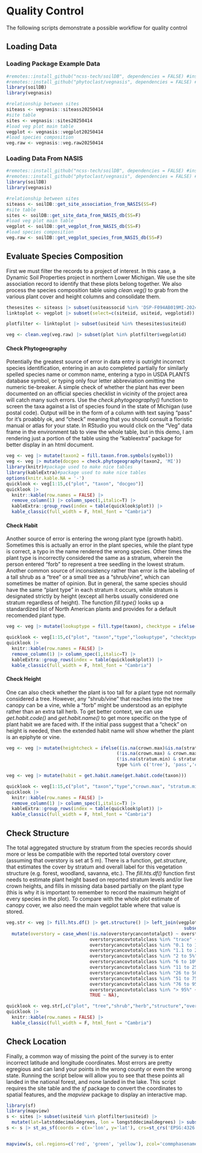 # Quality Control

The following scripts demonstrate a possible workflow for quality control

## Loading Data

### Loading Package Example Data 

```r
#remotes::install_github("ncss-tech/soilDB", dependencies = FALSE) #install latest version of SoilDB package
#remotes::install_github("phytoclast/vegnasis", dependencies = FALSE) #install latest version of vegnasis package
library(soilDB)
library(vegnasis)

#relationship between sites
siteass <- vegnasis::siteass20250414
#site table
sites <- vegnasis::sites20250414
#load veg plot main table
vegplot <- vegnasis::vegplot20250414
#load species composition
veg.raw <- vegnasis::veg.raw20250414


```

### Loading Data From NASIS


```r
#remotes::install_github("ncss-tech/soilDB", dependencies = FALSE) #install latest version of SoilDB package
#remotes::install_github("phytoclast/vegnasis", dependencies = FALSE) #install latest version of vegnasis package
library(soilDB)
library(vegnasis)

#relationship between sites
siteass <- soilDB::get_site_association_from_NASIS(SS=F)
#site table
sites <- soilDB::get_site_data_from_NASIS_db(SS=F)
#load veg plot main table
vegplot <- soilDB::get_vegplot_from_NASIS_db(SS=F)
#load species composition
veg.raw <- soilDB::get_vegplot_species_from_NASIS_db(SS=F)


```

## Evaluate Species Composition

First we must filter the records to a project of interest. In this case, a Dynamic Soil Properties project in northern Lower Michigan. We use the site association record to identify that these plots belong together. We also process the species composition table using *clean.veg()* to grab from the various plant cover and height columns and consolidate them.

```r
thesesites <- siteass |> subset(usiteassocid %in% 'DSP-F094AB019MI-2024')
linktoplot <- vegplot |> subset(select=c(siteiid, usiteid, vegplotid))

plotfilter <- linktoplot |> subset(usiteid %in% thesesites$usiteid)

veg <- clean.veg(veg.raw) |> subset(plot %in% plotfilter$vegplotid)


```

#### Check Phytogeography

Potentially the greatest source of error in data entry is outright incorrect species identification, entering in an auto completed partially for similarly spelled species name or common name, entering a typo in USDA PLANTS database symbol, or typing only four letter abbreviation omitting the numeric tie-breaker. A simple check of whether the plant has ever been documented on an official species checklist in vicinity of the project area will catch many such errors. Use the *check.phytogeography()* function to screen the taxa against a list of species found in the state of Michigan (use postal code). Output will be in the form of a column with text saying "pass" for it's proabbly ok, and "check" meaning that you should consult a floristic manual or atlas for your state. In RStudio you would click on the "Veg" data frame in the environment tab to view the whole table, but in this demo, I am rendering just a portion of the table using the "kableextra" package for better display in an html document.

```r

veg <- veg |> mutate(taxon2 = fill.taxon.from.symbols(symbol))
veg <- veg |> mutate(docgeo = check.phytogeography(taxon2, 'MI'))
library(knitr)#package used to make nice tables
library(kableExtra)#package used to make nice tables
options(knitr.kable.NA = '-')
quicklook <- veg[1:15,c("plot", "taxon", "docgeo")]
quicklook |> 
  knitr::kable(row.names = FALSE) |>
  remove_column(1) |> column_spec(1,italic=T) |>
  kableExtra::group_rows(index = table(quicklook$plot)) |>
  kable_classic(full_width = F, html_font = "Cambria")


```

#### Check Habit

Another source of error is entering the wrong plant type (growth habit). Sometimes this is actually an error in the plant species, while the plant type is correct, a typo in the name rendered the wrong species. Other times the plant type is incorrectly considered the same as a stratum, wherein the person entered "forb" to represent a tree seedling in the lowest stratum. Another common source of inconsistency rather than error is the labeling of a tall shrub as a "tree" or a small tree as a "shrub/vine", which can sometimes be matter of opinion. But in general, the same species should have the same "plant type" in each stratum it occurs, while stratum is designated strictly by height (except all herbs usually considered one stratum regardless of height). The function *fill.type()* looks up a standardized list of North American plants and provides for a default recomended plant type. 

```r

veg <- veg |> mutate(lookuptype = fill.type(taxon), checktype = ifelse(lookuptype == type, 'pass','check'))

quicklook <- veg[1:15,c("plot", "taxon","type","lookuptype", "checktype")]
quicklook |> 
  knitr::kable(row.names = FALSE) |>
  remove_column(1) |> column_spec(1,italic=T) |>
  kableExtra::group_rows(index = table(quicklook$plot)) |>
  kable_classic(full_width = F, html_font = "Cambria")


```


#### Check Height

One can also check whether the plant is too tall for a plant type not normally considered a tree. However, any "shrub/vine" that reaches into the tree canopy can be a vine, while a "forb" might be understood as an epiphyte rather than an extra tall herb. To get better context, we can use *get.habit.code()* and *get.habit.name()* to get more specific on the type of plant habit we are faced with. If the initial pass suggest that a "check" on height is needed, then the extended habit name will show whether the plant is an epiphyte or vine.

```r

veg <- veg |> mutate(heightcheck = ifelse((is.na(crown.max)&is.na(stratum.min)) |
                                         (!is.na(crown.max) & crown.max <= 5) | 
                                         (!is.na(stratum.min) & stratum.min < 5) |
                                         type %in% c('tree'), 'pass','check'))

veg <- veg |> mutate(habit = get.habit.name(get.habit.code(taxon)))                                      

quicklook <- veg[1:15,c("plot", "taxon","type","crown.max", "stratum.min", "heightcheck","habit")]
quicklook |> 
  knitr::kable(row.names = FALSE) |>
  remove_column(1) |> column_spec(1,italic=T) |>
  kableExtra::group_rows(index = table(quicklook$plot)) |>
  kable_classic(full_width = F, html_font = "Cambria")


```

## Check Structure

The total aggregated structure by stratum from the species records should more or less be compatible with the reported total overstory cover (assuming that overstory is set at 5 m). There is a function, *get.structure*, that estimates the cover by stratum and overall label for this vegetation structure (e.g. forest, woodland, savanna, etc.). The *fill.hts.df()* function first needs to estimate plant height based on reported stratum levels and/or live crown heights, and fills in missing data based partially on the plant type (this is why it is important to remember to record the maximum height of every species in the plot). To compare with the whole plot estimate of canopy cover, we also need the main vegplot table where that value is stored.

```r

veg.str <- veg |> fill.hts.df() |> get.structure() |> left_join(vegplot |> 
                                                                  subset(select=c(vegplotid, overstorycancontotalpct, overstorycancovtotalclass)), by=join_by(plot==vegplotid)) |>
  mutate(overstory = case_when(!is.na(overstorycancontotalpct) ~ overstorycancontotalpct,
                               overstorycancovtotalclass %in% "trace" ~ (0.1)/2,
                               overstorycancovtotalclass %in% "0.1 to 1%" ~ (0.1+1)/2,
                               overstorycancovtotalclass %in% "1.1 to 2%" ~ (1+2)/2,
                               overstorycancovtotalclass %in% "2 to 5%" ~ (2+5)/2,
                               overstorycancovtotalclass %in% "6 to 10%" ~ (5+10)/2,
                               overstorycancovtotalclass %in% "11 to 25%" ~ (10+25)/2,
                               overstorycancovtotalclass %in% "26 to 50%" ~ (25+50)/2,
                               overstorycancovtotalclass %in% "51 to 75" ~ (50+75)/2,
                               overstorycancovtotalclass %in% "76 to 95%" ~ (75+95)/2,
                               overstorycancovtotalclass %in% "> 95%" ~ (95+100)/2,
                               TRUE ~ NA),                                                                                                                     check = ifelse(abs(overstory - tree) > 20, 'check','pass'))

quicklook <- veg.str[,c("plot", "tree","shrub","herb","structure","overstory", "check")]
quicklook |> 
  knitr::kable(row.names = FALSE) |>
  kable_classic(full_width = F, html_font = "Cambria")


```


## Check Location

Finally, a common way of missing the point of the survey is to enter incorrect latitude and longitude coordinates. Most errors are pretty egregious and can land your points in the wrong county or even the wrong state. Running the script below will allow you to see that these points all landed in the national forest, and none landed in the lake. This script requires the site table and the *sf* package to convert the coordinates to spatial features, and the *mapview* package to display an interactive map.

```r

library(sf)
library(mapview)
s <- sites |> subset(usiteid %in% plotfilter$usiteid) |> 
  mutate(lat=latstddecimaldegrees, lon = longstddecimaldegrees) |> subset(!is.na(lon), select=c(site_id, obsdate, lat, lon, elev, slope, aspect, site_mlra, site_state, site_county, ecositeid, ecositenm, ecostatename, commphasename)) 
s <- s |> st_as_sf(coords = c(x='lon', y='lat'), crs=st_crs('EPSG:4326'))


mapview(s, col.regions=c('red', 'green', 'yellow'), zcol='commphasename')




```

